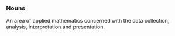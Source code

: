 === Nouns ===
An area of applied mathematics concerned with the data collection, analysis, interpretation and presentation.
